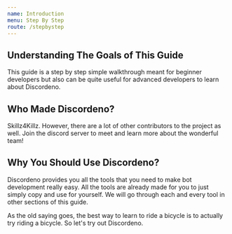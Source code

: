```yaml
---
name: Introduction
menu: Step By Step
route: /stepbystep
---
```


## Understanding The Goals of This Guide

This guide is a step by step simple walkthrough meant for beginner developers but also can be quite useful for advanced developers to learn about Discordeno.

## Who Made Discordeno?

Skillz4Killz. However, there are a lot of other contributors to the project as well. Join the discord server to meet and learn more about the wonderful team!

## Why You Should Use Discordeno?

Discordeno provides you all the tools that you need to make bot development really easy. All the tools are already made for you to just simply copy and use for yourself. We will go through each and every tool in other sections of this guide.

As the old saying goes, the best way to learn to ride a bicycle is to actually try riding a bicycle. So let's try out Discordeno.
